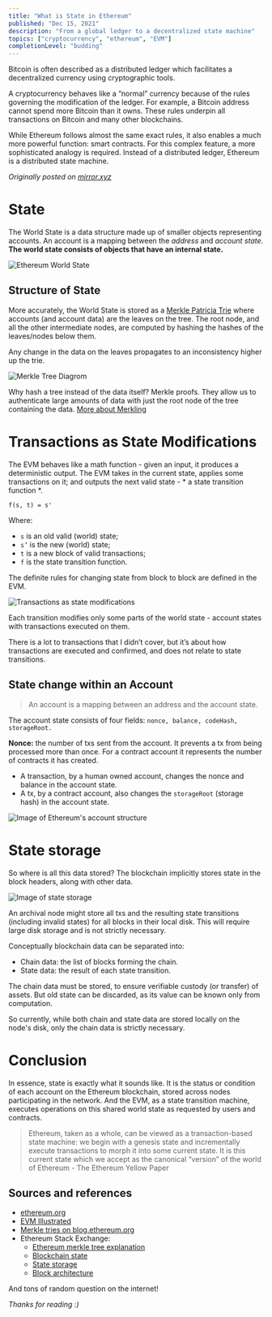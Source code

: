 ```yaml
---
title: "What is State in Ethereum"
published: "Dec 15, 2021"
description: "From a global ledger to a decentralized state machine"
topics: ["cryptocurrency", "ethereum", "EVM"]
completionLevel: "budding"
---
```


Bitcoin is often described as a distributed ledger which facilitates a decentralized currency using cryptographic tools.

A cryptocurrency behaves like a “normal” currency because of the rules governing the modification of the ledger. For example, a Bitcoin address cannot spend more Bitcoin than it owns. These rules underpin all transactions on Bitcoin and many other blockchains.

While Ethereum follows almost the same exact rules, it also enables a much more powerful function: smart contracts. For this complex feature, a more sophisticated analogy is required. Instead of a distributed ledger, Ethereum is a distributed state machine.

_Originally posted on [mirror.xyz](https://mirror.xyz/yashkarthik.eth/lZf4_3qZK4F0Z1pbiYD5N5R4vXQoPnii0AzJyFdNGbI)_

# State

The World State is a data structure made up of smaller objects representing accounts. An account is a mapping between the _address_ and _account state_. **The world state consists of objects that have an internal state.**

![Ethereum World State](/blog-assets/world-state.png)

## Structure of State

More accurately, the World State is stored as a [Merkle Patricia Trie](https://eth.wiki/en/fundamentals/patricia-tree) where accounts (and account data) are the leaves on the tree. The root node, and all the other intermediate nodes, are computed by hashing the hashes of the leaves/nodes below them.

Any change in the data on the leaves propagates to an inconsistency higher up the trie.

![Merkle Tree Diagrom](/blog-assets/merkle-tree.png "The value of a node depends on the value of the leaves.")

Why hash a tree instead of the data itself? Merkle proofs. They allow us to authenticate large amounts of data with just the root node of the tree containing the data. [More about Merkling](https://blog.ethereum.org/2015/11/15/merkling-in-ethereum/)

# Transactions as State Modifications

The EVM behaves like a math function - given an input, it produces a deterministic output. The EVM takes in the current state, applies some transactions on it; and outputs the next valid state - * a state transition function *.

`f(s, t) = s'`

Where:

- `s` is an old valid (world) state;
- `s’` is the new (world) state;
- `t` is a new block of valid transactions;
- `f` is the state transition function.

The definite rules for changing state from block to block are defined in the EVM.

![Transactions as state modifications](/blog-assets/tx-state-mod.png "Transactions as state modifications")

Each transition modifies only some parts of the world state - account states with transactions executed on them.

There is a lot to transactions that I didn’t cover, but it’s about how transactions are executed and confirmed, and does not relate to state transitions.

## State change within an Account

> An account is a mapping between an address and the account state.

The account state consists of four fields: `nonce, balance, codeHash, storageRoot.`

**Nonce:** the number of txs sent from the account. It prevents a tx from being processed more than once. For a contract account it represents the number of contracts it has created.

- A transaction, by a human owned account, changes the nonce and balance in the account state.
- A tx, by a contract account, also changes the `storageRoot` (storage hash) in the account state.

![Image of Ethereum's account structure](/blog-assets/eth-account.png "Ethereum's account structure")

# State storage

So where is all this data stored? The blockchain implicitly stores state in the block headers, along with other data.

![Image of state storage](/blog-assets/state-storage.png, "Each block header contains the hash of the root node of the World State Trie")

An archival node might store all txs and the resulting state transitions (including invalid states) for all blocks in their local disk. This will require large disk storage and is not strictly necessary.

Conceptually blockchain data can be separated into:

- Chain data: the list of blocks forming the chain.
- State data: the result of each state transition.

The chain data must be stored, to ensure verifiable custody (or transfer) of assets. But old state can be discarded, as its value can be known only from computation.

So currently, while both chain and state data are stored locally on the node's disk, only the chain data is strictly necessary.

# Conclusion

In essence, state is exactly what it sounds like. It is the status or condition of each account on the Ethereum blockchain, stored across nodes participating in the network. And the EVM, as a state transition machine, executes operations on this shared world state as requested by users and contracts.

> Ethereum, taken as a whole, can be viewed as a transaction-based state machine: we begin with a genesis state and incrementally execute transactions to morph it into some current state. It is this current state which we accept as the canonical “version” of the world of Ethereum - The Ethereum Yellow Paper

## Sources and references


- [ethereum.org](https://ethereum.org/en/developers/docs/)
- [EVM Illustrated](https://takenobu-hs.github.io/downloads/ethereum_evm_illustrated.pdf)
- [Merkle tries on blog.ethereum.org](https://blog.ethereum.org/2015/11/15/merkling-in-ethereum/)
- Ethereum Stack Exchange:
	- [Ethereum merkle tree explanation](https://ethereum.stackexchange.com/questions/15288/ethereum-merkle-tree-explanation)
   - [Blockchain state](https://ethereum.stackexchange.com/questions/110639/what-is-the-difference-between-blockchain-state-and-the-ethereum-singleton)
   - [State storage](https://ethereum.stackexchange.com/questions/359/where-is-the-state-data-stored)
   - [Block architecture](https://ethereum.stackexchange.com/questions/268/ethereum-block-architecture)

And tons of random question on the internet!

_Thanks for reading :)_
